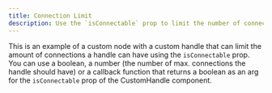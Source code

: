 ```yaml
---
title: Connection Limit
description: Use the `isConnectable` prop to limit the number of connections a handle can have
---
```



This is an example of a custom node with a custom handle that can limit the amount of connections a handle can have using the `isConnectable` prop.
You can use a boolean, a number (the number of max. connections the handle should have) or a callback function that returns a boolean
as an arg for the `isConnectable` prop of the CustomHandle component.

<RemoteCodeViewer route="examples/nodes/connection-limit" framework="svelte" />

<UnusedPropWarning />
